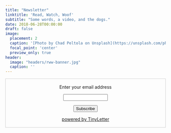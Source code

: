 ```yaml
---
title: "Newsletter"
linktitle: 'Read, Watch, Woof'
subtitle: "Some words, a video, and the dogs."
date: 2018-06-28T00:00:00
draft: false
image:
  placement: 2
  caption: '[Photo by Chad Peltola on Unsplash](https://unsplash.com/photos/HmORQ3_8yuM)'
  focal_point: 'center'
  preview_only: true
header:
  image: "headers/rww-banner.jpg"
  caption: ''
---
```


<form style="border:1px solid #ccc;padding:3px;text-align:center;" action="https://tinyletter.com/ryanstraight" method="post" target="popupwindow" onsubmit="window.open('https://tinyletter.com/ryanstraight', 'popupwindow', 'scrollbars=yes,width=800,height=600');return true"><p><label for="tlemail">Enter your email address</label></p><p><input type="text" style="width:140px" name="email" id="tlemail" /></p><input type="hidden" value="1" name="embed"/><input type="submit" value="Subscribe" /><p><a href="https://tinyletter.com" target="_blank">powered by TinyLetter</a></p></form>
         
